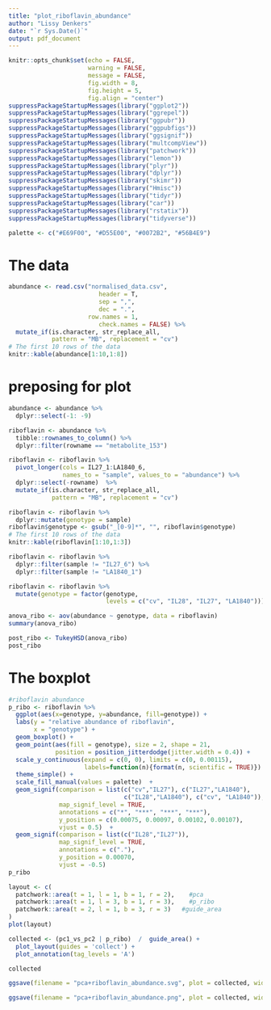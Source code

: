 ```yaml
---
title: "plot_riboflavin_abundance"
author: "Lissy Denkers"
date: "`r Sys.Date()`"
output: pdf_document
---
```


```r
knitr::opts_chunk$set(echo = FALSE, 
                      warning = FALSE, 
                      message = FALSE, 
                      fig.width = 8, 
                      fig.height = 5, 
                      fig.align = "center")
suppressPackageStartupMessages(library("ggplot2"))
suppressPackageStartupMessages(library("ggrepel"))
suppressPackageStartupMessages(library("ggpubr"))
suppressPackageStartupMessages(library("ggpubfigs"))
suppressPackageStartupMessages(library("ggsignif"))
suppressPackageStartupMessages(library("multcompView"))
suppressPackageStartupMessages(library("patchwork"))
suppressPackageStartupMessages(library("lemon"))
suppressPackageStartupMessages(library("plyr"))
suppressPackageStartupMessages(library("dplyr"))
suppressPackageStartupMessages(library("skimr"))
suppressPackageStartupMessages(library("Hmisc"))
suppressPackageStartupMessages(library("tidyr"))
suppressPackageStartupMessages(library("car"))
suppressPackageStartupMessages(library("rstatix"))
suppressPackageStartupMessages(library("tidyverse"))
```

```r
palette <- c("#E69F00", "#D55E00", "#0072B2", "#56B4E9")
```

# The data
```r
abundance <- read.csv("normalised_data.csv", 
                         header = T, 
                         sep = ",", 
                         dec = ".", 
                      row.names = 1,
                         check.names = FALSE) %>%
  mutate_if(is.character, str_replace_all, 
            pattern = "MB", replacement = "cv")
# The first 10 rows of the data
knitr::kable(abundance[1:10,1:8])
```
# preposing for plot
```r
abundance <- abundance %>%
  dplyr::select(-1: -9) 
```

```r
riboflavin <- abundance %>%
  tibble::rownames_to_column() %>%
  dplyr::filter(rowname == "metabolite_153")
```

```r
riboflavin <- riboflavin %>%
  pivot_longer(cols = IL27_1:LA1840_6, 
               names_to = "sample", values_to = "abundance") %>%
  dplyr::select(-rowname)  %>%
  mutate_if(is.character, str_replace_all, 
            pattern = "MB", replacement = "cv")
```

```r
riboflavin <- riboflavin %>%
  dplyr::mutate(genotype = sample)
riboflavin$genotype <- gsub("_[0-9]*", "", riboflavin$genotype)
# The first 10 rows of the data
knitr::kable(riboflavin[1:10,1:3])
```

```r
riboflavin <- riboflavin %>%
  dplyr::filter(sample != "IL27_6") %>%
  dplyr::filter(sample != "LA1840_1")
```

```r
riboflavin <- riboflavin %>%
  mutate(genotype = factor(genotype, 
                           levels = c("cv", "IL28", "IL27", "LA1840")))
```

```r
anova_ribo <- aov(abundance ~ genotype, data = riboflavin)
summary(anova_ribo)
```

```r
post_ribo <- TukeyHSD(anova_ribo)
post_ribo
```

# The boxplot
```r

#riboflavin abundance
p_ribo <- riboflavin %>% 
  ggplot(aes(x=genotype, y=abundance, fill=genotype)) + 
  labs(y = "relative abundance of riboflavin",
       x = "genotype") +
  geom_boxplot() +    
  geom_point(aes(fill = genotype), size = 2, shape = 21,
             position = position_jitterdodge(jitter.width = 0.4)) +  
  scale_y_continuous(expand = c(0, 0), limits = c(0, 0.00115),
                     labels=function(n){format(n, scientific = TRUE)}) +
  theme_simple() + 
  scale_fill_manual(values = palette)  +
  geom_signif(comparison = list(c("cv","IL27"), c("IL27","LA1840"), 
                                c("IL28","LA1840"), c("cv", "LA1840")), 
              map_signif_level = TRUE, 
              annotations = c("*", "***", "***", "***"),
              y_position = c(0.00075, 0.00097, 0.00102, 0.00107),
              vjust = 0.5)  +
  geom_signif(comparison = list(c("IL28","IL27")), 
              map_signif_level = TRUE, 
              annotations = c("."),
              y_position = 0.00070,
              vjust = -0.5)
p_ribo
```

```r
layout <- c(
  patchwork::area(t = 1, l = 1, b = 1, r = 2),    #pca
  patchwork::area(t = 1, l = 3, b = 1, r = 3),    #p_ribo
  patchwork::area(t = 2, l = 1, b = 3, r = 3)   #guide_area
)
plot(layout)

collected <- (pc1_vs_pc2 | p_ribo)  /  guide_area() +
  plot_layout(guides = 'collect') +
  plot_annotation(tag_levels = 'A')

collected
```


```r
ggsave(filename = "pca+riboflavin_abundance.svg", plot = collected, width = 10, height = 10)

ggsave(filename = "pca+riboflavin_abundance.png", plot = collected, width = 10, height = 10)
```

